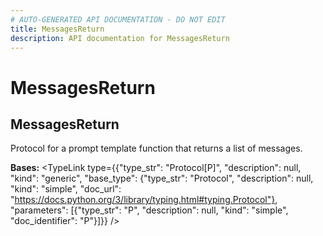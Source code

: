 ```yaml
---
# AUTO-GENERATED API DOCUMENTATION - DO NOT EDIT
title: MessagesReturn
description: API documentation for MessagesReturn
---
```


# MessagesReturn

## <ApiType type="Class" path="prompt_templates/decorator/MessagesReturn" symbolName="MessagesReturn" /> MessagesReturn

Protocol for a prompt template function that returns a list of messages.

**Bases:** 
<TypeLink type={{"type_str": "Protocol[P]", "description": null, "kind": "generic", "base_type": {"type_str": "Protocol", "description": null, "kind": "simple", "doc_url": "https://docs.python.org/3/library/typing.html#typing.Protocol"}, "parameters": [{"type_str": "P", "description": null, "kind": "simple", "doc_identifier": "P"}]}} />


